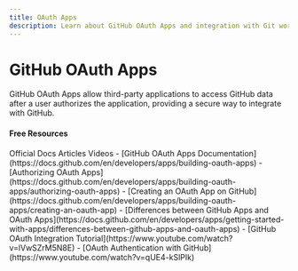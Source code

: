 ```yaml
---
title: OAuth Apps
description: Learn about GitHub OAuth Apps and integration with Git workflows
---
```

# GitHub OAuth Apps

GitHub OAuth Apps allow third-party applications to access GitHub data after a user authorizes the application, providing a secure way to integrate with GitHub.

#### Free Resources

<Tabs defaultValue="official">
<TabsList>
<TabsTrigger value="official">Official Docs</TabsTrigger>
<TabsTrigger value="article">Articles</TabsTrigger>
<TabsTrigger value="video">Videos</TabsTrigger>
</TabsList>

<TabsContent value="official">
<Note type="note" title="official">
- [GitHub OAuth Apps Documentation](https://docs.github.com/en/developers/apps/building-oauth-apps)
- [Authorizing OAuth Apps](https://docs.github.com/en/developers/apps/building-oauth-apps/authorizing-oauth-apps)
</Note>
</TabsContent>
<TabsContent value="article">
<Note type="note" title="article">
- [Creating an OAuth App on GitHub](https://docs.github.com/en/developers/apps/building-oauth-apps/creating-an-oauth-app)
- [Differences between GitHub Apps and OAuth Apps](https://docs.github.com/en/developers/apps/getting-started-with-apps/differences-between-github-apps-and-oauth-apps)
</Note>
</TabsContent>
<TabsContent value="video">
<Note type="note" title="video">
- [GitHub OAuth Integration Tutorial](https://www.youtube.com/watch?v=lVwSZrM5N8E)
- [OAuth Authentication with GitHub](https://www.youtube.com/watch?v=qUE4-kSlPIk)
</Note>
</TabsContent>
</Tabs>
